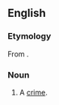 ==English==

===Etymology===
From {{der|en|la|malefaciō}}.

===Noun===
{{en-noun}}

# {{lb|en|obsolete}} A [[crime]].